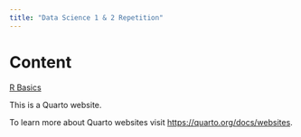 ```yaml
---
title: "Data Science 1 & 2 Repetition"
---
```



# Content

[R Basics](01_r_basics.qmd)

This is a Quarto website.

To learn more about Quarto websites visit <https://quarto.org/docs/websites>.

